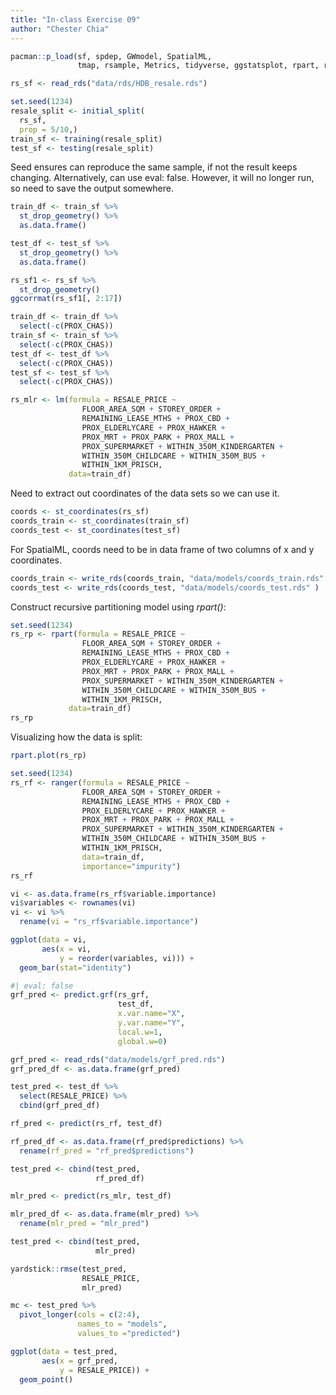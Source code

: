 ```yaml
---
title: "In-class Exercise 09"
author: "Chester Chia"
---
```


```r
pacman::p_load(sf, spdep, GWmodel, SpatialML, 
               tmap, rsample, Metrics, tidyverse, ggstatsplot, rpart, rpart.plot, ranger, yardstick)
```

```r
rs_sf <- read_rds("data/rds/HDB_resale.rds")
```

```r
set.seed(1234)
resale_split <- initial_split(
  rs_sf,
  prop = 5/10,)
train_sf <- training(resale_split)
test_sf <- testing(resale_split)
```

Seed ensures can reproduce the same sample, if not the result keeps changing. Alternatively, can use eval: false. However, it will no longer run, so need to save the output somewhere.

```r
train_df <- train_sf %>%
  st_drop_geometry() %>%
  as.data.frame()

test_df <- test_sf %>%
  st_drop_geometry() %>%
  as.data.frame()
```

```r
rs_sf1 <- rs_sf %>%
  st_drop_geometry()
ggcorrmat(rs_sf1[, 2:17])
```

```r
train_df <- train_df %>%
  select(-c(PROX_CHAS))
train_sf <- train_sf %>%
  select(-c(PROX_CHAS))
test_df <- test_df %>%
  select(-c(PROX_CHAS))
test_sf <- test_sf %>%
  select(-c(PROX_CHAS))
```

```r
rs_mlr <- lm(formula = RESALE_PRICE ~
                FLOOR_AREA_SQM + STOREY_ORDER +
                REMAINING_LEASE_MTHS + PROX_CBD + 
                PROX_ELDERLYCARE + PROX_HAWKER +
                PROX_MRT + PROX_PARK + PROX_MALL + 
                PROX_SUPERMARKET + WITHIN_350M_KINDERGARTEN +
                WITHIN_350M_CHILDCARE + WITHIN_350M_BUS +
                WITHIN_1KM_PRISCH,
             data=train_df)
```

Need to extract out coordinates of the data sets so we can use it.

```r
coords <- st_coordinates(rs_sf)
coords_train <- st_coordinates(train_sf)
coords_test <- st_coordinates(test_sf)
```

For SpatialML, coords need to be in data frame of two columns of x and y coordinates.

```r
coords_train <- write_rds(coords_train, "data/models/coords_train.rds" )
coords_test <- write_rds(coords_test, "data/models/coords_test.rds" )
```

Construct recursive partitioning model using *rpart()*:

```r
set.seed(1234)
rs_rp <- rpart(formula = RESALE_PRICE ~
                FLOOR_AREA_SQM + STOREY_ORDER +
                REMAINING_LEASE_MTHS + PROX_CBD + 
                PROX_ELDERLYCARE + PROX_HAWKER +
                PROX_MRT + PROX_PARK + PROX_MALL + 
                PROX_SUPERMARKET + WITHIN_350M_KINDERGARTEN +
                WITHIN_350M_CHILDCARE + WITHIN_350M_BUS +
                WITHIN_1KM_PRISCH,
             data=train_df)
rs_rp
```

Visualizing how the data is split:

```r
rpart.plot(rs_rp)
```

```r
set.seed(1234)
rs_rf <- ranger(formula = RESALE_PRICE ~
                FLOOR_AREA_SQM + STOREY_ORDER +
                REMAINING_LEASE_MTHS + PROX_CBD + 
                PROX_ELDERLYCARE + PROX_HAWKER +
                PROX_MRT + PROX_PARK + PROX_MALL + 
                PROX_SUPERMARKET + WITHIN_350M_KINDERGARTEN +
                WITHIN_350M_CHILDCARE + WITHIN_350M_BUS +
                WITHIN_1KM_PRISCH,
                data=train_df,
                importance="impurity")
rs_rf
```

```r
vi <- as.data.frame(rs_rf$variable.importance)
vi$variables <- rownames(vi)
vi <- vi %>%
  rename(vi = "rs_rf$variable.importance")
```

```r
ggplot(data = vi,
       aes(x = vi,
           y = reorder(variables, vi))) +
  geom_bar(stat="identity")
```

```r
#| eval: false
grf_pred <- predict.grf(rs_grf,
                        test_df,
                        x.var.name="X",
                        y.var.name="Y",
                        local.w=1,
                        global.w=0)
```

```r
grf_pred <- read_rds("data/models/grf_pred.rds")
grf_pred_df <- as.data.frame(grf_pred)
```

```r
test_pred <- test_df %>%
  select(RESALE_PRICE) %>%
  cbind(grf_pred_df)
```

```r
rf_pred <- predict(rs_rf, test_df)
```

```r
rf_pred_df <- as.data.frame(rf_pred$predictions) %>%
  rename(rf_pred = "rf_pred$predictions")
```

```r
test_pred <- cbind(test_pred,
                   rf_pred_df)
```

```r
mlr_pred <- predict(rs_mlr, test_df)
```

```r
mlr_pred_df <- as.data.frame(mlr_pred) %>%
  rename(mlr_pred = "mlr_pred")
```

```r
test_pred <- cbind(test_pred,
                   mlr_pred)
```

```r
yardstick::rmse(test_pred,
                RESALE_PRICE,
                mlr_pred)
```

```r
mc <- test_pred %>%
  pivot_longer(cols = c(2:4),
               names_to = "models",
               values_to ="predicted")
```

```r
ggplot(data = test_pred,
       aes(x = grf_pred,
           y = RESALE_PRICE)) +
  geom_point()
```
